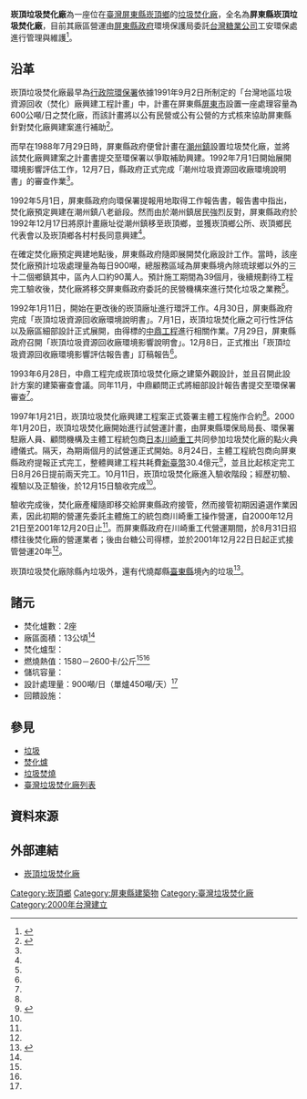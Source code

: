 {{Infobox 臺灣垃圾焚化廠
| name               = 崁頂垃圾焚化廠
| image              = 
| image_size         = 300px
| image_caption      = 
| image_alt          = 
| location_map       = Taiwan
| location_map_width = 
| location_map_text  = 
| lat_d              = 22
| lat_m              = 30
| lat_s              = 00.2
| lat_NS             = N
| long_d             = 120
| long_m             = 29
| long_s             = 52.0
| long_EW            = E
| coordinates_type   = type:landmark
| coordinates_display= inline,title
| coordinates_ref    = 
| official_name      = 屏東縣崁頂垃圾焚化廠
| country            = {{ROC}}（臺灣）
| location           = 屏東縣崁頂鄉中正路881號
| status             = 營運中
| coordinates        = 
| construction_began = 1997年7月17日<ref name="環境資源">{{cite web|language=zh-tw|url=http://erdb.epa.gov.tw/DataRepository/Facilities/WasteFact.aspx?REGISTRATIONNO=T5903256&Counties=%E5%B1%8F%E6%9D%B1%E7%B8%A3&Towns=%E5%B1%8F%E6%9D%B1%E7%B8%A3%E5%B4%81%E9%A0%82%E9%84%89%E4%B8%AD%E6%AD%A3%E8%B7%AF%EF%BC%98%EF%BC%98%EF%BC%91%E8%99%9F&hideresearch=1&topic1=%E5%9C%B0&topic2=%E6%B1%A1%E6%9F%93%E9%98%B2%E6%B2%BB&subject=%E5%BB%A2%E6%A3%84%E7%89%A9%E8%99%95%E7%90%86|title=垃圾焚化廠明細資料|author=|publisher=環保局環境資源資料庫|date=|accessdate=2016-01-20|archive-date=2019-06-21|archive-url=https://web.archive.org/web/20190621222501/https://erdb.epa.gov.tw/DataRepository/Facilities/WasteFact.aspx?REGISTRATIONNO=T5903256&Counties=%E5%B1%8F%E6%9D%B1%E7%B8%A3&Towns=%E5%B1%8F%E6%9D%B1%E7%B8%A3%E5%B4%81%E9%A0%82%E9%84%89%E4%B8%AD%E6%AD%A3%E8%B7%AF%EF%BC%98%EF%BC%98%EF%BC%91%E8%99%9F&hideresearch=1&topic1=%E5%9C%B0&topic2=%E6%B1%A1%E6%9F%93%E9%98%B2%E6%B2%BB&subject=%E5%BB%A2%E6%A3%84%E7%89%A9%E8%99%95%E7%90%86|dead-url=no}}</ref>
| start_use          = 2000年8月26日<ref name="環境資源"/>
| owner              = 產權：[[屏東縣政府|屏東縣政府]]環境保護局<ref name="環境資源"/><br>操作：[[台灣糖業公司|台灣糖業公司]]工安環保處
| decommissioned     =
| refuse_incineration_plant_number = 2座
| refuse_incineration_plant_type   =
| design_capacity                  = 900 噸/天
| unit_number                      = 22.5MW
| dsign_lower_heating_value        = 1580～2600 卡/公斤
| website            = [http://163.29.224.192/ktrip/index.aspx 屏東縣崁頂垃圾焚化廠 官方網站]
| as_of              = 2016-01-20
}}
'''崁頂垃圾焚化廠'''為一座位在[[臺灣|臺灣]][[屏東縣|屏東縣]][[崁頂鄉|崁頂鄉]]的[[垃圾|垃圾]][[焚化爐|焚化廠]]，全名為'''屏東縣崁頂垃圾焚化廠'''，目前其廠區營運由[[屏東縣政府|屏東縣政府]]環境保護局委託[[台灣糖業公司|台灣糖業公司]]工安環保處進行管理與維護<ref name="台糖代管">{{cite web|language=zh-tw|url=http://www.taisugar.com.tw/chinese/CP.aspx?s=249&n=10379|title=台糖公司 工安環保處 焚化廠介紹|author=|publisher=台灣糖業股份有限公司|date=|accessdate=2016-01-20|archive-url=https://web.archive.org/web/20160131095118/http://www.taisugar.com.tw/chinese/CP.aspx?s=249&n=10379|archive-date=2016-01-31|dead-url=yes}}</ref>。

== 沿革 ==
崁頂垃圾焚化廠最早為[[行政院|行政院]][[環保署|環保署]]依據1991年9月2日所制定的「台灣地區垃圾資源回收（焚化）廠興建工程計畫」中，計畫在屏東縣[[屏東市|屏東市]]設置一座處理容量為600公噸/日之焚化廠，而該計畫將以公有民營或公有公營的方式核來協助屏東縣針對焚化廠興建案進行補助<ref name="興建沿革">{{cite web|language=zh-tw|url=http://swims.epa.gov.tw/swims/swims_net/Summary/Summary_WEPT5929_Data.aspx|title=屏東縣崁頂垃圾焚化廠建廠摘述|author=|publisher=行政院環境保護署|date=|accessdate=2016-01-20|archive-date=2017-01-11|archive-url=https://web.archive.org/web/20170111081830/https://swims.epa.gov.tw/swims/swims_net/Summary/Summary_WEPT5929_Data.aspx|dead-url=no}}</ref>。

而早在1988年7月29日時，屏東縣政府便曾計畫在[[潮州鎮|潮州鎮]]設置垃圾焚化廠，並將該焚化廠興建案之計畫書提交至環保署以爭取補助興建。1992年7月1日開始展開環境影響評估工作，12月7日，縣政府正式完成「潮州垃圾資源回收廠環境說明書」的審查作業<ref name="興建沿革"/>。

1992年5月1日，屏東縣政府向環保署提報用地取得工作報告書，報告書中指出，焚化廠預定興建在潮州鎮八老爺段。然而由於潮州鎮居民強烈反對，屏東縣政府於1992年12月17日將原計畫廠址從潮州鎮移至崁頂鄉，並獲崁頂鄉公所、崁頂鄉民代表會以及崁頂鄉各村村長同意興建<ref name="興建沿革"/>。

在確定焚化廠預定興建地點後，屏東縣政府隨即展開焚化廠設計工作。當時，該座焚化廠預計垃圾處理量為每日900噸，總服務區域為屏東縣境內除琉球鄉以外的三十二個鄉鎮其中，區內人口約90萬人。預計施工期間為39個月，後續規劃待工程完工驗收後，焚化廠將移交屏東縣政府委託的民營機構來進行焚化垃圾之業務<ref name="興建沿革"/>。

1992年1月11日，開始在更改後的崁頂廠址進行環評工作。4月30日，屏東縣政府完成「崁頂垃圾資源回收廠環境說明書」。7月1日，崁頂垃圾焚化廠之可行性評估以及廠區細部設計正式展開，由得標的[[中鼎工程|中鼎工程]]進行相關作業。7月29日，屏東縣政府召開「崁頂垃圾資源回收廠環境影響說明會」。12月8日，正式推出「崁頂垃圾資源回收廠環境影響評估報告書」訂稿報告<ref name="興建沿革"/>。

1993年6月28日，中鼎工程完成崁頂垃圾焚化廠之建築外觀設計，並且召開此設計方案的建築審查會議。同年11月，中鼎顧問正式將細部設計報告書提交至環保署審查<ref name="興建沿革"/>。

1997年1月21日，崁頂垃圾焚化廠興建工程案正式簽署主體工程施作合約<ref name="興建沿革"/>。2000年1月20日，崁頂垃圾焚化廠開始進行試營運計畫，由屏東縣環保局局長、環保署駐廠人員、顧問機構及主體工程統包商[[日本|日本]][[川崎重工|川崎重工]]共同參加垃圾焚化廠的點火典禮儀式。隔天，為期兩個月的試營運正式開始。8月24日，主體工程統包商向屏東縣政府提報正式完工，整體興建工程共耗費[[新臺幣|新臺幣]]30.4億元<ref name="崁頂官網">{{cite web|language=zh-tw|url=http://163.29.224.192/ktrip/index.aspx|title=屏東縣崁頂垃圾焚化廠 本廠介紹|author=|publisher=屏東縣崁頂垃圾焚化廠|date=|accessdate=2016-01-20|archive-date=2019-06-09|archive-url=https://web.archive.org/web/20190609005810/http://163.29.224.192/ktrip/index.aspx|dead-url=no}}</ref>，並且比起核定完工日8月26日提前兩天完工。10月11日，崁頂垃圾焚化廠進入驗收階段；經歷初驗、複驗以及正驗後，於12月15日驗收完成<ref name="興建沿革"/>。

驗收完成後，焚化廠產權隨即移交給屏東縣政府接管，然而接管初期因遴選作業因素，因此初期的營運先委託主體施工的統包商川崎重工操作營運，自2000年12月21日至2001年12月20日止<ref name="興建沿革"/>。而屏東縣政府在川崎重工代營運期間，於8月31日招標往後焚化廠的營運業者；後由台糖公司得標，並於2001年12月22日日起正式接管營運20年<ref name="興建沿革"/>。

崁頂垃圾焚化廠除縣內垃圾外，還有代燒鄰縣[[臺東縣|臺東縣]]境內的垃圾<ref name="代燒垃圾">{{cite web|language=zh-tw|url=https://tw.news.yahoo.com/%E5%B1%8F%E6%9D%B1%E7%84%9A%E5%8C%96%E5%BB%A0%E5%81%9C%E5%B7%A5-%E5%8F%B0%E6%9D%B1%E7%88%86%E5%9E%83%E5%9C%BE%E5%8D%B1%E6%A9%9F-085212831.html|title=屏東焚化廠停工 台東爆垃圾危機|author=|publisher=Yahoo奇摩新聞|date=2014-10-05|accessdate=2016-01-20|archive-date=2016-03-05|archive-url=https://web.archive.org/web/20160305202323/https://tw.news.yahoo.com/%E5%B1%8F%E6%9D%B1%E7%84%9A%E5%8C%96%E5%BB%A0%E5%81%9C%E5%B7%A5-%E5%8F%B0%E6%9D%B1%E7%88%86%E5%9E%83%E5%9C%BE%E5%8D%B1%E6%A9%9F-085212831.html|dead-url=no}}</ref>。

== 諸元 ==
* 焚化爐數：2座
* 廠區面積：13公頃<ref name="環境資源"/>
* 焚化爐型：
* 燃燒熱值：1580－2600卡/公斤<ref name="環境資源"/><ref name="崁頂官網"/>
* 儲坑容量：
* 設計處理量：900噸/日（單爐450噸/天）<ref name="崁頂官網"/>
* 回饋設施：

== 參見 ==
* [[垃圾|垃圾]]
* [[焚化爐|焚化爐]]
* [[垃圾焚燒|垃圾焚燒]]
* [[臺灣垃圾焚化廠列表|臺灣垃圾焚化廠列表]]

== 資料來源 ==
{{reflist}}

==外部連結==
*[http://163.29.224.192/ktrip/index.aspx 崁頂垃圾焚化廠] {{Wayback|url=http://163.29.224.192/ktrip/index.aspx |date=20190609005810 }}{{zh-tw}}{{en}}

{{臺灣垃圾焚化廠}}
[[Category:崁頂鄉|Category:崁頂鄉]]
[[Category:屏東縣建築物|Category:屏東縣建築物]]
[[Category:臺灣垃圾焚化廠|Category:臺灣垃圾焚化廠]]
[[Category:2000年台灣建立|Category:2000年台灣建立]]